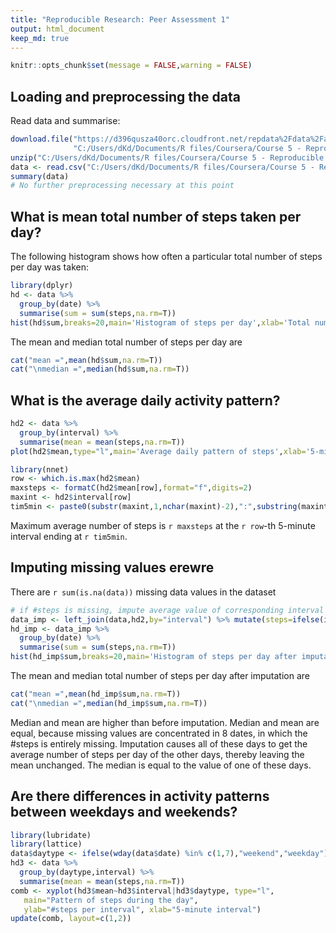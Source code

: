 ```yaml
---
title: "Reproducible Research: Peer Assessment 1"
output: html_document
keep_md: true
---
```

```r
knitr::opts_chunk$set(message = FALSE,warning = FALSE)
```
## Loading and preprocessing the data

Read data and summarise:
```r
download.file("https://d396qusza40orc.cloudfront.net/repdata%2Fdata%2Factivity.zip",
              "C:/Users/dKd/Documents/R files/Coursera/Course 5 - Reproducible Research/activity.zip")
unzip("C:/Users/dKd/Documents/R files/Coursera/Course 5 - Reproducible Research/activity.zip")
data <- read.csv("C:/Users/dKd/Documents/R files/Coursera/Course 5 - Reproducible Research/activity.csv")
summary(data)
# No further preprocessing necessary at this point
```

## What is mean total number of steps taken per day?
The following histogram shows how often a particular total number of steps per day was taken:
```r
library(dplyr)
hd <- data %>% 
  group_by(date) %>%
  summarise(sum = sum(steps,na.rm=T))
hist(hd$sum,breaks=20,main='Histogram of steps per day',xlab='Total number of steps per day')
```

The mean and median total number of steps per day are
```r
cat("mean =",mean(hd$sum,na.rm=T))
cat("\nmedian =",median(hd$sum,na.rm=T))
```

## What is the average daily activity pattern?
```r
hd2 <- data %>% 
  group_by(interval) %>%
  summarise(mean = mean(steps,na.rm=T))
plot(hd2$mean,type="l",main='Average daily pattern of steps',xlab='5-minute interval',ylab='number of steps')
```
```r
library(nnet)
row <- which.is.max(hd2$mean)
maxsteps <- formatC(hd2$mean[row],format="f",digits=2)
maxint <- hd2$interval[row]
tim5min <- paste0(substr(maxint,1,nchar(maxint)-2),":",substring(maxint,nchar(maxint)-1)," hrs")

```
Maximum average number of steps is `r maxsteps` at the `r row`-th 5-minute interval ending at `r tim5min`.


## Imputing missing values  erewre   
There are `r sum(is.na(data))` missing data values in the dataset
```r
# if #steps is missing, impute average value of corresponding interval (from hd2)
data_imp <- left_join(data,hd2,by="interval") %>% mutate(steps=ifelse(is.na(steps),mean,steps)) %>% select(-mean)
hd_imp <- data_imp %>% 
  group_by(date) %>%
  summarise(sum = sum(steps,na.rm=T))
hist(hd_imp$sum,breaks=20,main='Histogram of steps per day after imputation',xlab='Total number of steps per day')
```

The mean and median total number of steps per day after imputation are
```r
cat("mean =",mean(hd_imp$sum,na.rm=T))
cat("\nmedian =",median(hd_imp$sum,na.rm=T))
```
Median and mean are higher than before imputation.
Median and mean are equal, because missing values are concentrated in 8 dates, in which the #steps is entirely missing. Imputation causes all of these days to get the average number of steps per day of the other days, thereby leaving the mean unchanged. The median is equal to the value of one of these days.

## Are there differences in activity patterns between weekdays and weekends?
```r
library(lubridate)
library(lattice)
data$daytype <- ifelse(wday(data$date) %in% c(1,7),"weekend","weekday")
hd3 <- data %>% 
  group_by(daytype,interval) %>%
  summarise(mean = mean(steps,na.rm=T))
comb <- xyplot(hd3$mean~hd3$interval|hd3$daytype, type="l",
   main="Pattern of steps during the day",
   ylab="#steps per interval", xlab="5-minute interval")
update(comb, layout=c(1,2))
```